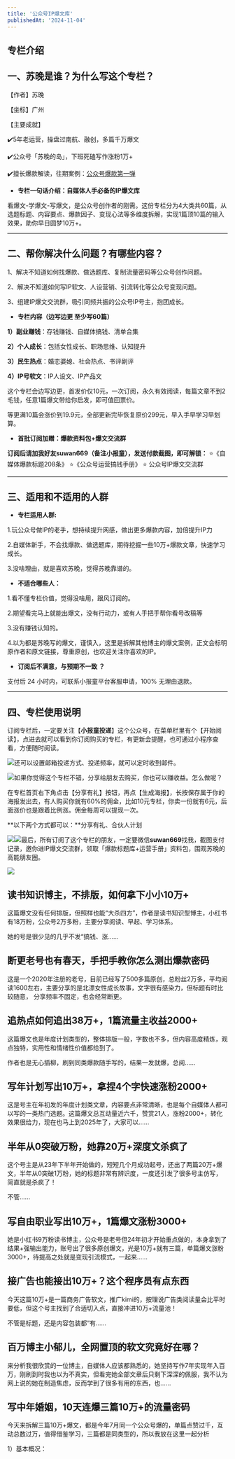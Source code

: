 ```yaml
---
title: '公众号IP爆文库'
publishedAt: '2024-11-04'
---
```


## 专栏介绍

**一、苏晚是谁？为什么写这个专栏？**
--------------------

【作者】苏晚

【坐标】广州

【主要成就】

✔️5年老运营，操盘过南航、融创，多篇千万爆文

✔️公众号「苏晚的岛」，下班死磕写作涨粉1万+

✔️擅长爆款解读，往期案例：[公众号爆款第一弹](http://mp.weixin.qq.com/s?__biz=Mzk0MTQxNTk4Mg==&mid=2247485237&idx=1&sn=699d083072e8f80787028b4233908804&chksm=c2d38c74f5a405624c8256b7d990639cee5ea98bfcac44e2f4565e40f3a14c8a6e06b1b44785&scene=21#wechat_redirect)

* **专栏一句话介绍：自媒体人手必备的IP爆文库**

看爆文-学爆文-写爆文，是公众号创作者的刚需。这份专栏分为4大类共60篇，从选题标题、内容要点、爆款因子、变现心法等多维度拆解，实现1篇顶10篇的输入效果，助你早日圆梦10万+。

---

**二、帮你解决什么问题？有哪些内容？**
---------------------

1、解决不知道如何找爆款、做选题库、复制流量密码等公众号创作问题。

2、解决不知道如何写IP软文、人设营销、引流转化等公众号变现问题。

3、组建IP爆文交流群，吸引同频共振的公众号IP号主，抱团成长。

* **专栏内容（边写边更 至少写60篇）**

**1）副业赚钱**：存钱赚钱、自媒体搞钱、清单合集

**2）个人成长**：包括女性成长、职场思维、认知提升

**3）民生热点**：婚恋婆媳、社会热点、书评剧评

**4）IP号软文**：IP人设文、IP产品文

这个专栏会边写边更，首发价仅10元，一次订阅，永久有效阅读，每篇文章不到2毛钱，任意1篇爆文带给你启发，即可值回票价。

等更满10篇会涨价到19.9元，全部更新完毕恢复原价299元，早入手早学习早划算。

* **首批订阅加赠：爆款资料包+爆文交流群**

**订阅后请加我好友suwan669（备注小报童），发送付款截图，即可解锁：**
⭐《自媒体爆款标题208条》
⭐《公众号运营搞钱手册》
⭐ 公众号IP爆文交流群

---

三、适用和不适用的人群
-----------

* **专栏适用人群:**

1.玩公众号做IP的老手，想持续提升网感，做出更多爆款内容，加倍提升IP力

2.自媒体新手，不会找爆款、做选题库，期待挖掘一些10万+爆款文章，快速学习成长。

3.没啥理由，就是喜欢苏晚，觉得苏晚靠谱的。

* **不适合哪些人：**

1.看不懂专栏价值，觉得没啥用，跟风订阅的。

2.期望看完马上就能出爆文，没有行动力，或有人手把手帮你看号改稿等

3.没有赚钱认知的。

4.以为都是苏晚写的爆文，谨慎入，这里是拆解其他博主的爆文案例，正文会标明原作者和原文链接，尊重原创，也欢迎关注你喜欢的IP。

* **订阅后不满意，与预期不一致 ？**

支付后 24 小时内，可联系小报童平台客服申请，100% 无理由退款。

---

**四、专栏使用说明**
------------

订阅专栏后，一定要关注【**小报童投递**】这个公众号，在菜单栏里有个【开始阅读】，点进去就可以看到你订阅购买的专栏，有更新会提醒，也可通过小程序查看，方便随时阅读。

![](https://static.xiaobot.net/file/2024-10-23/344479/411a0d66b029b6dac2db82f1c289dc86.jpeg)还可以设置邮箱投递方式、投递频率，就可以定时收到邮件。

![](https://static.xiaobot.net/file/2024-10-23/344479/112251e3643a977b4feb97218e75ba19.jpeg)如果你觉得这个专栏不错，分享给朋友去购买，你也可以赚收益。怎么做呢？

在专栏首页右下角点击【分享有礼】按钮，再点【生成海报】，长按保存属于你的海报发出去，有人购买你就有60%的佣金，比如10元专栏，你卖一份就有6元，后面涨价也是跟着比例涨。佣金每周可以提现一次。

**以下两个方式都可以：**分享有礼、合伙人计划

![](https://static.xiaobot.net/file/2024-10-24/344479/8e42c5a32b2196296666a65b68d98957.jpeg)![](https://static.xiaobot.net/file/2024-10-27/344479/442fc53c04161e5f0de8f4a093333682.jpeg)最后，所有订阅了这个专栏的朋友，一定要微信**suwan669**找我，截图支付记录，邀你进IP爆文交流群，领取「爆款标题库+运营手册」资料包，围观苏晚的高能朋友圈。

![](https://static.xiaobot.net/file/2024-10-23/344479/e6a45902656876058419f35893fdb772.png)

## 读书知识博主，不排版，如何拿下小小10万+
这篇爆文没有任何排版，但照样也能“大杀四方”，作者是读书知识型博主，小红书有18万粉，公众号2万多粉，主要分享阅读、早起、学习体系。

她的号是很少见的几乎不发“搞钱、涨......

## 断更老号也有春天，手把手教你怎么测出爆款密码
这是一个2020年注册的老号，目前已经写了500多篇原创，总粉丝2万多，平均阅读1600左右，主要分享的是北漂女性成长故事，文字很有感染力，但标题有时比较随意， 分享频率不固定，也会经常断更。

## 追热点如何追出38万+，1篇流量主收益2000+
这篇爆文也是年度计划类型的，整体排版一般，字数也不多，但内容高度精炼，观点独特，实用性和情绪性价值都给到了。

作者也是无心插柳，刷到同类爆款随手写的，结果一发就爆，总阅......

## 写年计划写出10万+，拿捏4个字快速涨粉2000+
这是号主在年初发的年度计划类文章，内容要点非常清晰，也是每个自媒体人都可以写的一类热门选题。这篇爆文总互动量近六千，赞赏21人，涨粉2000+，转化效果很给力，现在也马上到2025年了，大家可以......

## 半年从0突破万粉，她靠20万+深度文杀疯了
这个号主是从23年下半年开始做的，短短几个月成功起号，还出了两篇20万+爆文，半年从0突破1万粉，她的标题非常有辨识度，一度还引发了很多号主仿写，简直就是杀疯了！

不管......

## 写自由职业写出10万+，1篇爆文涨粉3000+
她是小红书9万粉读书博主，公众号是老号但24年初才开始重点做的，本身拿到了结果+强输出能力，账号出了很多原创爆文，光是10万+就有三篇，单篇爆文涨粉3000+，待提高之处就是变现引流模式，一起来......

## 接广告也能接出10万+？这个程序员有点东西
今天这篇10万+是一篇商务广告软文，推广kimi的，按理说广告类阅读量会比平时要低，但这个号主找到了合适切入点，直接冲进10万+流量池！

不管是标题，还是内容包装都“有......

## 百万博主小郁儿，全网置顶的软文究竟好在哪？
来分析我很欣赏的一位博主，自媒体人应该都熟悉的，她坚持写作7年实现年入百万，刚刷到时我也以为不真实，但看完她全部文章后只剩下深深的佩服，我不认为网上说的她在制造焦虑，反而学到了很多有用的东西，也......

## 写中年婚姻，10天连爆三篇10万+的流量密码
今天来拆解三篇10万+爆文，都是今年7月同一个公众号爆的，单篇点赞过千，互动总数过万，值得借鉴学习，三篇都是同类型的，所以我放在这里一起分析

1）基本概况：